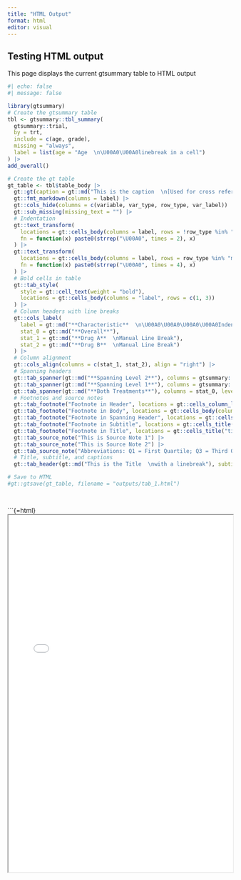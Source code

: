 ```yaml
---
title: "HTML Output"
format: html
editor: visual
---
```


## Testing HTML output

This page displays the current gtsummary table to HTML output

```r
#| echo: false
#| message: false

library(gtsummary)
# Create the gtsummary table
tbl <- gtsummary::tbl_summary(
  gtsummary::trial, 
  by = trt, 
  include = c(age, grade), 
  missing = "always", 
  label = list(age = "Age  \n\U00A0\U00A0linebreak in a cell")
) |> 
add_overall()

# Create the gt table
gt_table <- tbl$table_body |> 
  gt::gt(caption = gt::md("This is the caption  \n[Used for cross referencing in Quarto; but I don't think a footnote can be attached]")) |> 
  gt::fmt_markdown(columns = label) |> 
  gt::cols_hide(columns = c(variable, var_type, row_type, var_label)) |> 
  gt::sub_missing(missing_text = "") |> 
  # Indentation
  gt::text_transform(
    locations = gt::cells_body(columns = label, rows = !row_type %in% "label"),
    fn = function(x) paste0(strrep("\U00A0", times = 2), x)
  ) |> 
  gt::text_transform(
    locations = gt::cells_body(columns = label, rows = row_type %in% "missing"),
    fn = function(x) paste0(strrep("\U00A0", times = 4), x)
  ) |> 
  # Bold cells in table
  gt::tab_style(
    style = gt::cell_text(weight = "bold"), 
    locations = gt::cells_body(columns = "label", rows = c(1, 3))
  ) |> 
  # Column headers with line breaks
  gt::cols_label(
    label = gt::md("**Characteristic**  \n\U00A0\U00A0\U00A0\U00A0Indented Header"), 
    stat_0 = gt::md("**Overall**"),
    stat_1 = gt::md("**Drug A**  \nManual Line Break"), 
    stat_2 = gt::md("**Drug B**  \nManual Line Break")
  ) |> 
  # Column alignment
  gt::cols_align(columns = c(stat_1, stat_2), align = "right") |> 
  # Spanning headers
  gt::tab_spanner(gt::md("**Spanning Level 2**"), columns = gtsummary::all_stat_cols(), level = 2L, id = "stat_1_L2") |> 
  gt::tab_spanner(gt::md("**Spanning Level 1**"), columns = gtsummary::all_stat_cols(FALSE), level = 1L, id = "stat_1_L1") |> 
  gt::tab_spanner(gt::md("**Both Treatments**"), columns = stat_0, level = 1L, id = "stat_0_L1") |> 
  # Footnotes and source notes
  gt::tab_footnote("Footnote in Header", locations = gt::cells_column_labels(columns = label)) |> 
  gt::tab_footnote("Footnote in Body", locations = gt::cells_body(columns = label, row = 1L)) |> 
  gt::tab_footnote("Footnote in Spanning Header", locations = gt::cells_column_spanners(spanners = "stat_1_L1")) |> 
  gt::tab_footnote("Footnote in Subtitle", locations = gt::cells_title("subtitle")) |> 
  gt::tab_footnote("Footnote in Title", locations = gt::cells_title("title")) |> 
  gt::tab_source_note("This is Source Note 1") |> 
  gt::tab_source_note("This is Source Note 2") |> 
  gt::tab_source_note("Abbreviations: Q1 = First Quartile; Q3 = Third Quartile") |> 
  # Title, subtitle, and captions
  gt::tab_header(gt::md("This is the Title  \nwith a linebreak"), subtitle = "This is the Subtitle")

# Save to HTML
#gt::gtsave(gt_table, filename = "outputs/tab_1.html")

  
```

```{=html}
<iframe src="outputs/tab_1.html" width="100%" height="800"></iframe>
